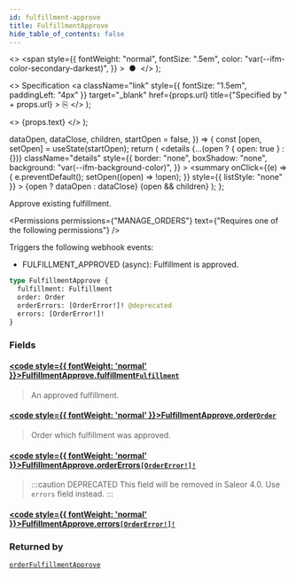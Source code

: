 ```yaml
---
id: fulfillment-approve
title: FulfillmentApprove
hide_table_of_contents: false
---
```


  <>
    <span
      style={{
        fontWeight: "normal",
        fontSize: ".5em",
        color: "var(--ifm-color-secondary-darkest)",
      }}
    >
      &nbsp;●&nbsp;
    </span>
  </>
);

  <>
    Specification
    <a
      className="link"
      style={{ fontSize: "1.5em", paddingLeft: "4px" }}
      target="\_blank"
      href={props.url}
      title={"Specified by " + props.url}
    >
      ⎘
    </a>
  </>
);

  <>
    <span className={props.class}>{props.text}</span>
  </>
);


  dataOpen,
  dataClose,
  children,
  startOpen = false,
}) => {
  const [open, setOpen] = useState(startOpen);
  return (
    <details
      {...(open ? { open: true } : {})}
      className="details"
      style={{
        border: "none",
        boxShadow: "none",
        background: "var(--ifm-background-color)",
      }}
    >
      <summary
        onClick={(e) => {
          e.preventDefault();
          setOpen((open) => !open);
        }}
        style={{ listStyle: "none" }}
      >
        {open ? dataOpen : dataClose}
      </summary>
      {open && children}
    </details>
  );
};

Approve existing fulfillment.

<Badge text="Added in Saleor 3.1" class="secondary margin-bottom--sm" />

<Permissions
  permissions={"MANAGE_ORDERS"}
  text={"Requires one of the following permissions"}
/>

Triggers the following webhook events:

- FULFILLMENT_APPROVED (async): Fulfillment is approved.

```graphql
type FulfillmentApprove {
  fulfillment: Fulfillment
  order: Order
  orderErrors: [OrderError!]! @deprecated
  errors: [OrderError!]!
}
```

### Fields

#### [<code style={{ fontWeight: 'normal' }}>FulfillmentApprove.<b>fulfillment</b></code>](#)<Bullet />[`Fulfillment`](../../../api-reference/orders/objects/fulfillment) <Badge class="badge badge--secondary" text="object"/>

> An approved fulfillment.

#### [<code style={{ fontWeight: 'normal' }}>FulfillmentApprove.<b>order</b></code>](#)<Bullet />[`Order`](../../../api-reference/orders/objects/order) <Badge class="badge badge--secondary" text="object"/>

> Order which fulfillment was approved.

#### [<code style={{ fontWeight: 'normal' }}>FulfillmentApprove.<b>orderErrors</b></code>](#)<Bullet />[`[OrderError!]!`](../../../api-reference/orders/objects/order-error) <Badge class="badge badge--deprecated badge--secondary" text="deprecated"/> <Badge class="badge badge--secondary" text="non-null"/> <Badge class="badge badge--secondary" text="object"/>

> :::caution DEPRECATED
> This field will be removed in Saleor 4.0. Use `errors` field instead.
> :::

#### [<code style={{ fontWeight: 'normal' }}>FulfillmentApprove.<b>errors</b></code>](#)<Bullet />[`[OrderError!]!`](../../../api-reference/orders/objects/order-error) <Badge class="badge badge--secondary" text="non-null"/> <Badge class="badge badge--secondary" text="object"/>

>

### Returned by

[`orderFulfillmentApprove`](../../../api-reference/orders/mutations/order-fulfillment-approve) <Badge class="badge badge--secondary" text="mutation"/>

